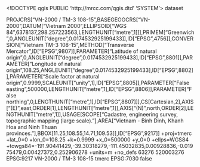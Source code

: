<!DOCTYPE qgis PUBLIC 'http://mrcc.com/qgis.dtd' 'SYSTEM'>
<qgis version="3.30.3-'s-Hertogenbosch">
  <identifier></identifier>
  <parentidentifier></parentidentifier>
  <language></language>
  <type>dataset</type>
  <title></title>
  <abstract></abstract>
  <contact>
    <name></name>
    <organization></organization>
    <position></position>
    <voice></voice>
    <fax></fax>
    <email></email>
    <role></role>
  </contact>
  <links/>
  <dates/>
  <fees></fees>
  <encoding></encoding>
  <crs>
    <spatialrefsys nativeFormat="Wkt">
      <wkt>PROJCRS["VN-2000 / TM-3 108-15",BASEGEOGCRS["VN-2000",DATUM["Vietnam 2000",ELLIPSOID["WGS 84",6378137,298.257223563,LENGTHUNIT["metre",1]]],PRIMEM["Greenwich",0,ANGLEUNIT["degree",0.0174532925199433]],ID["EPSG",4756]],CONVERSION["Vietnam TM-3 108-15",METHOD["Transverse Mercator",ID["EPSG",9807]],PARAMETER["Latitude of natural origin",0,ANGLEUNIT["degree",0.0174532925199433],ID["EPSG",8801]],PARAMETER["Longitude of natural origin",108.25,ANGLEUNIT["degree",0.0174532925199433],ID["EPSG",8802]],PARAMETER["Scale factor at natural origin",0.9999,SCALEUNIT["unity",1],ID["EPSG",8805]],PARAMETER["False easting",500000,LENGTHUNIT["metre",1],ID["EPSG",8806]],PARAMETER["False northing",0,LENGTHUNIT["metre",1],ID["EPSG",8807]]],CS[Cartesian,2],AXIS["(E)",east,ORDER[1],LENGTHUNIT["metre",1]],AXIS["(N)",north,ORDER[2],LENGTHUNIT["metre",1]],USAGE[SCOPE["Cadastre, engineering survey, topographic mapping (large scale)."],AREA["Vietnam - Binh Dinh, Khanh Hoa and Ninh Thuan provinces."],BBOX[11.25,108.55,14.71,109.53]],ID["EPSG",9217]]</wkt>
      <proj4>+proj=tmerc +lat_0=0 +lon_0=108.25 +k=0.9999 +x_0=500000 +y_0=0 +ellps=WGS84 +towgs84=-191.90441429,-39.30318279,-111.45032835,0.00928836,-0.01975479,0.00427372,0.252906278 +units=m +no_defs</proj4>
      <srsid>63276</srsid>
      <srid>520003276</srid>
      <authid>EPSG:9217</authid>
      <description>VN-2000 / TM-3 108-15</description>
      <projectionacronym>tmerc</projectionacronym>
      <ellipsoidacronym>EPSG:7030</ellipsoidacronym>
      <geographicflag>false</geographicflag>
    </spatialrefsys>
  </crs>
  <extent>
    <spatial dimensions="2" maxy="0" maxz="0" maxx="0" minz="0" crs="EPSG:9217" minx="0" miny="0"/>
    <temporal>
      <period>
        <start></start>
        <end></end>
      </period>
    </temporal>
  </extent>
</qgis>
